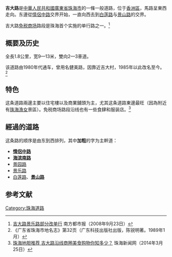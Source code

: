 {{Infobox China Road
|路牌类型=Zhuhai (Blue)
|中文道路名称=吉大路
|道路方向=东西
|道路名称拼音=JIDA LU
|图片=GatDaiLou.jpg
|图片说明=吉大路
|道路属性=一般道路
|道路总长度=1.3
|车速限制=40
|行车线数量=双向2－3[[車道|車道]]
|所在地区=[[珠海市|珠海市]][[香洲區|香洲區]]
|起点=[[情侶路_(珠海)|情侶中路]]
|终点=[[白莲路_(珠海)|白莲路]]与[[景山路|景山路]]交界
|路段主要建筑=德翰大酒店<br>君怡花园<br>吉大派出所<br>吉大总站<br>光大国际贸易中心<br>[[中国建设银行|中国建设银行珠海市分行]]<br>[[珠海免税商场|珠海免税商场]]<br>吉大电子城<br>珠华大厦
}}
'''吉大路'''是[[中華人民共和國|中華人民共和國]][[廣東省|廣東省]][[珠海市|珠海市]]的一條一般道路，位于[[香洲區|香洲區]]，馬路呈東西走向。东邊從[[情侶路_(珠海)|情侶中路]]交界开始，一直向西去到[[白莲路_(珠海)|白莲路]]与[[景山路|景山路]]的交界。

吉大路[[珠海免税商场|免税商场]]路段是珠海首个实施的单行路之一。<ref>[http://epaper.oeeee.com/B/html/2008-09/23/content_580226.htm 吉大路景乐路部分改单行] {{Webarchive|url=https://archive.is/20141014171746/http://epaper.oeeee.com/B/html/2008-09/23/content_580226.htm |date=2014-10-14 }}南方都市报（2008年9月23日）</ref>

== 概要及历史 ==
全長1.8公里，宽9—13米，雙向2—3車道。

该道路由1980年代通车，曾用名健美路，因靠近吉大村，1985年以此改名至今。<ref>《广东省珠海市地名志》第32页（广东科技出版社出版，陈锐明著。1989年1月）</ref>

== 特色 ==
这条道路兩邊主要以住宅樓以及商業舖頭为主，尤其这条道路東邊最旺（因為附近有[[珠海漁女|珠海漁女]]景區）。免税商场路段沿线也有一些食肆和服装店。<ref>[http://www.zhnews.net/sls/index/content/88637 珠海地胆推荐 吉大路沿线商圈美食购物你知多少？] {{Wayback|url=http://www.zhnews.net/sls/index/content/88637 |date=20141019123458 }}珠海新闻网（2014年3月25日）</ref>

== 經過的道路 ==
这条路的顺序是由东到西排列，其中'''加粗'''的字为主幹道：
* '''[[情侶路_(珠海)|情侶中路]]''' 
* '''[[海滨路_(珠海)|海滨南路]]''' 
* [[景园路|景园路]]
* [[景乐路|景乐路]]
* [[白莲路_(珠海)|白莲路]]、'''[[景山路|景山路]]'''

== 参考文献 ==
{{reflist}}
{{珠海主要道路}}
[[Category:珠海道路|Category:珠海道路]]
{{道路小作品}}